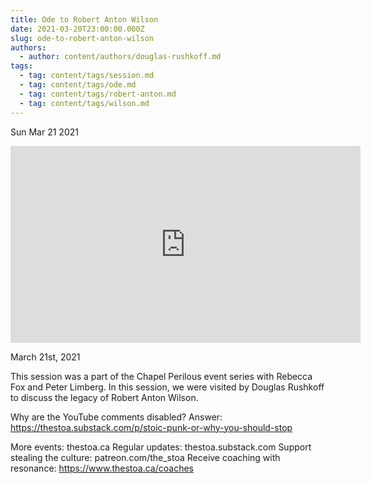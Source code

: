 ```yaml
---
title: Ode to Robert Anton Wilson
date: 2021-03-20T23:00:00.000Z
slug: ode-to-robert-anton-wilson
authors:
  - author: content/authors/douglas-rushkoff.md
tags:
  - tag: content/tags/session.md
  - tag: content/tags/ode.md
  - tag: content/tags/robert-anton.md
  - tag: content/tags/wilson.md
---
```






Sun Mar 21 2021

<iframe width="560" height="315" src="https://www.youtube.com/embed/iCno4CMFKhg" title="Ode to Robert Anton Wilson w/ Douglas Rushkoff" frameborder="0" allow="accelerometer; autoplay; clipboard-write; encrypted-media; gyroscope; picture-in-picture" allowfullscreen ></iframe>

March 21st, 2021

This session was a part of the Chapel Perilous event series with Rebecca Fox and Peter Limberg. In this session, we were visited by  Douglas Rushkoff to discuss the legacy of Robert Anton Wilson.

Why are the YouTube comments disabled? Answer: https://thestoa.substack.com/p/stoic-punk-or-why-you-should-stop

More events: thestoa.ca
Regular updates: thestoa.substack.com
Support stealing the culture: patreon.com/the_stoa
Receive coaching with resonance: https://www.thestoa.ca/coaches


